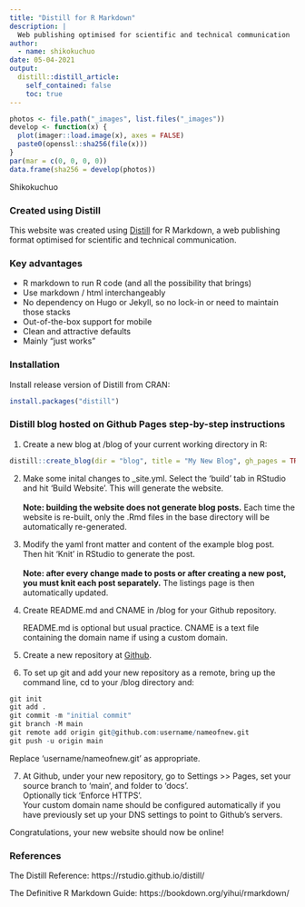 ```yaml
---
title: "Distill for R Markdown"
description: |
  Web publishing optimised for scientific and technical communication
author:
  - name: shikokuchuo
date: 05-04-2021
output:
  distill::distill_article:
    self_contained: false
    toc: true
---
```


```r

photos <- file.path("_images", list.files("_images"))
develop <- function(x) {
  plot(imager::load.image(x), axes = FALSE)
  paste0(openssl::sha256(file(x)))
}
par(mar = c(0, 0, 0, 0))
data.frame(sha256 = develop(photos))

```
<aside>Shikokuchuo</aside>

### Created using Distill

This website was created using [Distill](https://pkgs.rstudio.com/distill/) for R Markdown, a web publishing format optimised for scientific and technical communication.

### Key advantages

- R markdown to run R code (and all the possibility that brings)
- Use markdown / html interchangeably
- No dependency on Hugo or Jekyll, so no lock-in or need to maintain those stacks
- Out-of-the-box support for mobile
- Clean and attractive defaults
- Mainly "just works"

### Installation

Install release version of Distill from CRAN:

```r
install.packages("distill")
```

### Distill blog hosted on Github Pages step-by-step instructions

1. Create a new blog at /blog of your current working directory in R:

```r
distill::create_blog(dir = "blog", title = "My New Blog", gh_pages = TRUE)
```

2. Make some inital changes to _site.yml. Select the 'build' tab in RStudio and hit 'Build Website'. This will generate the website. <br /><br />
**Note: building the website does not generate blog posts.** Each time the website is re-built, only the .Rmd files in the base directory will be automatically re-generated.

3. Modify the yaml front matter and content of the example blog post. Then hit 'Knit' in RStudio to generate the post. <br /><br />
**Note: after every change made to posts or after creating a new post, you must knit each post separately.** The listings page is then automatically updated.

4. Create README.md and CNAME in /blog for your Github repository.
<aside> README.md is optional but usual practice. CNAME is a text file containing the domain name if using a custom domain.</aside>

5. Create a new repository at [Github](https://github.com/).

6. To set up git and add your new repository as a remote, bring up the command line, cd to your /blog directory and:

```r
git init
git add .
git commit -m "initial commit"
git branch -M main
git remote add origin git@github.com:username/nameofnew.git
git push -u origin main
```
<aside>
Replace 'username/nameofnew.git' as appropriate.
</aside>

7. At Github, under your new repository, go to Settings >> Pages, set your source branch to 'main', and folder to 'docs'.<br />
Optionally tick 'Enforce HTTPS'. <br />
Your custom domain name should be configured automatically if you have previously set up your DNS settings to point to Github's servers.

Congratulations, your new website should now be online!

### References

The Distill Reference: https://rstudio.github.io/distill/

The Definitive R Markdown Guide: https://bookdown.org/yihui/rmarkdown/
